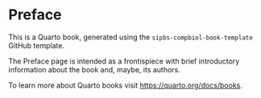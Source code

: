 # Preface {.unnumbered}

This is a Quarto book, generated using the `sipbs-compbiol-book-template` GitHub template.

The Preface page is intended as a frontispiece with brief introductory information about the book and, maybe, its authors.

To learn more about Quarto books visit <https://quarto.org/docs/books>.
